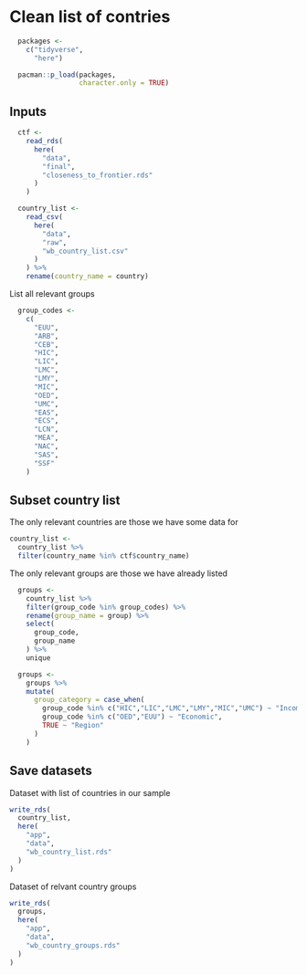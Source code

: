# Clean list of contries

```r
  packages <-
    c("tidyverse",
      "here")

  pacman::p_load(packages,
                 character.only = TRUE)
```


## Inputs

```r
  ctf <-
    read_rds(
      here(
        "data",
        "final",
        "closeness_to_frontier.rds"
      )
    )

  country_list <-
    read_csv(
      here(
        "data",
        "raw",
        "wb_country_list.csv"
      )
    ) %>%
    rename(country_name = country)
```

List all relevant groups

```r
  group_codes <-
    c(
      "EUU",
      "ARB",
      "CEB",
      "HIC",
      "LIC",
      "LMC",
      "LMY",
      "MIC",
      "OED",
      "UMC",
      "EAS",
      "ECS",
      "LCN",
      "MEA",
      "NAC",
      "SAS",
      "SSF"
    )
```


## Subset country list

The only relevant countries are those we have some data for

```r
country_list <-
  country_list %>%
  filter(country_name %in% ctf$country_name)
```

The only relevant groups are those we have already listed

```r
  groups <-
    country_list %>%
    filter(group_code %in% group_codes) %>%
    rename(group_name = group) %>%
    select(
      group_code,
      group_name
    ) %>%
    unique

  groups <-
    groups %>%
    mutate(
      group_category = case_when(
        group_code %in% c("HIC","LIC","LMC","LMY","MIC","UMC") ~ "Income",
        group_code %in% c("OED","EUU") ~ "Economic",
        TRUE ~ "Region"
      )
    )
```

## Save datasets

Dataset with list of countries in our sample

```r
write_rds(
  country_list,
  here(
    "app",
    "data",
    "wb_country_list.rds"
  )
)
```

Dataset of relvant country groups

```r
write_rds(
  groups,
  here(
    "app",
    "data",
    "wb_country_groups.rds"
  )
)
```
